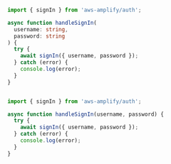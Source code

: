 <BlockSwitcher>
<Block name="TypeScript">

```typescript

import { signIn } from 'aws-amplify/auth';

async function handleSignIn(
  username: string,
  password: string
) {
  try {
    await signIn({ username, password });
  } catch (error) {
    console.log(error);
  }
}
```
</Block>
<Block name="JavaScript">

```js

import { signIn } from 'aws-amplify/auth';

async function handleSignIn(username, password) {
  try {
    await signIn({ username, password });
  } catch (error) {
    console.log(error);
  }
}
```
</Block>
</BlockSwitcher>
